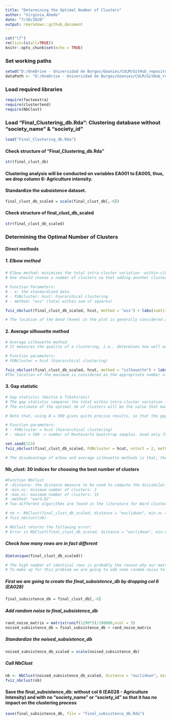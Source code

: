 ```yaml
---
title: "Determining the Optimal Number of Clusters"
author: "Virginia_Ahedo"
date: "7/10/2020"
output: rmarkdown::github_document
---
```


```r
cat("\f")
rm(list=ls(all=TRUE))
knitr::opts_chunk$set(echo = TRUE)
```

### Set working paths
```r
setwd("D:/OneDrive - Universidad de Burgos/Goonies/CULM/GitHub_repository/Lets-go-Fishing")
dataPath <- "D:/OneDrive - Universidad de Burgos/Goonies/CULM/GitHub_repository/Lets-go-Fishing"
```

### Load required libraries
```r
require(factoextra)
require(clustertend)
require(NbClust)
```

### Load "Final_Clustering_db.Rda": Clustering database without "society_name" & "society_id"
```r
load("Final_Clustering_db.Rda")
```

#### Check structure of "Final_Clustering_db.Rda"
```r
str(final_clust_db)
```

#### Clustering analysis will be conducted on variables EA001 to EA005, thus, we drop column 6: Agriculture intensity.

#### Standardize the subsistence dataset.
```r
final_clust_db_scaled = scale(final_clust_db[,-6])
```

#### Check structure of final_clust_db_scaled
```r
str(final_clust_db_scaled)
```

### Determining the Optimal Number of Clusters
#### Direct methods
##### 1. Elbow method
```r
# Elbow method: minimizes the total intra-cluster variation -within-cluster sum of square (WSS)-. WSS measures the compactness of the clustering and we want it to be as small as possible.
# One should choose a number of clusters so that adding another cluster doesn't improve much better the total WSS.

# Function Parameters:
# - x: the standardized data.
# - FUNcluster: hcut: hierarchical clustering
# - method: "wss" (total within sum of squares)

fviz_nbclust(final_clust_db_scaled, hcut, method = "wss") + labs(subtitle = "Elbow method")

# The location of the bend (knee) in the plot is generally considered as an indicator of the appropriate number of clusters --> K = 2 
```
#### 2. Average silhouette method
```r
# Average silhouette method
# It measures the quality of a clustering, i.e., determines how well each object lies within its cluster. A high average silhouette width indicates a good clustering. The optimal number of clusters k is the one that maximizes the average silhouette over a range of possible values of k

# Function parameters: 
# FUNcluster = hcut (hierarchical clustering)

fviz_nbclust(final_clust_db_scaled, hcut, method = "silhouette") + labs(subtitle = "Silhouette method")
#The location of the maximum is considered as the appropriate number of clusters
```

#### 3. Gap statistic
```r
# Gap statistic (Hastie & Tibshirani)
# The gap statistic compares the total within intra-cluster variation for different values of k with their expected values under null reference distribution of the data.
# The estimate of the optimal nb of clusters will be the value that maximizes the gap statistic, which means that the cluster structure is far away from the random uniform distribution.

# Note that, using B = 500 gives quite precise results, so that the gap plot is basically unchanged after another run -> nboot = 500 is the recommended value for analysis.

# Function parameters:
# - FUNcluster = hcut (hierarchical clustering)
# - nboot = 500 -> number of Montecarlo bootstrap samples. Used only for determining the number of clusters using gap.

set.seed(123)
fviz_nbclust(final_clust_db_scaled, FUNcluster = hcut, nstart = 2, method = "gap_stat", nboot = 500) + labs(subtitle = "Nb of clusters - Gap statistic method")
```

```r
# The disadvantage of elbow and average silhouette methods is that, they measure a global clustering characteristic only. A more sophisticated method is to use the gap statistic which provides a statistical procedure to formalize the elbow/silhouette heuristic in order to estimate the optimal number of clusters.

```

#### Nb_clust: 30 indices for choosing the best number of clusters
```r
#Function NbClust
# -distance: the distance measure to be used to compute the dissimilarity matrix --> "euclidean"
# -min.nc: minimum number of clusters: 2
# -max.nc: maximum number of clusters: 15
# -method: "ward.D2"
# Two different algorithms are found in the literature for Ward clustering. The one used by option "ward.D" (equivalent to the only Ward option "ward" in R versions <= 3.0.3) does not implement Ward's (1963) clustering criterion, whereas option "ward.D2" implements that criterion (Murtagh and Legendre 2014). With the latter, the dissimilarities are squared before cluster updating. Note that agnes(, method="ward") corresponds to hclust(, "ward.D2").

# nb <- NbClust(final_clust_db_scaled, distance = "euclidean", min.nc = 2, max.nc = 15, method = "ward.D2")
# fviz_nbclust(nb)
```
```r
# NbClust returns the following error:
# Error in NbClust(final_clust_db_scaled, distance = "euclidean", min.nc = 2, : The TSS matrix is indefinite. There must be too many missing values. The index cannot be calculated.
```

##### Check how many rows are in fact different
```r
dim(unique(final_clust_db_scaled))
```
```r
# The high number of identical rows is probably the reason why our matrix is indefinite. 
# To make up for this problem we are going to add some random noise to all entries in the original matrix
```

##### First we are going to create the final_subsistence_db by dropping col 6 (EA028)
```r
final_subsistence_db = final_clust_db[,-6]
```

##### Add random noise to final_subsistence_db
```r
rand_noise_matrix = matrix(runif(1290*5)/100000,ncol = 5)
noised_subsistence_db = final_subsistence_db + rand_noise_matrix
```

##### Standardize the noised_subsistence_db
```r
noised_subsistence_db_scaled = scale(noised_subsistence_db)
```

##### Call NbClust
```r
nb <- NbClust(noised_subsistence_db_scaled, distance = "euclidean", min.nc = 2, max.nc = 15, method = "ward.D2")
fviz_nbclust(nb)
```

#### Save the final_subsistence_db: without col 6 (EA028 - Agriculture Intensity) and with no "society_name" or "society_id" so that it has no impact on the clustering process
```r
save(final_subsistence_db, file = "final_subsistence_db.Rda")
```


